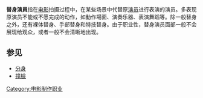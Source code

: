 {{unreferenced|time=2015-07-22T22:20:44+00:00}}
'''替身演員'''指在[[电影|电影]]拍摄过程中，在某些场景中代替原[[演员|演员]]进行表演的演员。多表现原演员不能或不愿完成的动作，如動作場面、演奏乐器、表演舞蹈等。除一般替身之外，还有裸体替身、手部替身和特技替身。由于职业性，替身演员面部一般不会展现给观众，或者一般不会清晰地出现。

== 参见 ==
* [[分身|分身]]
* [[撞臉|撞臉]]
[[Category:电影制作职业|Category:电影制作职业]]
{{movie-stub}}
{{actor-stub}}